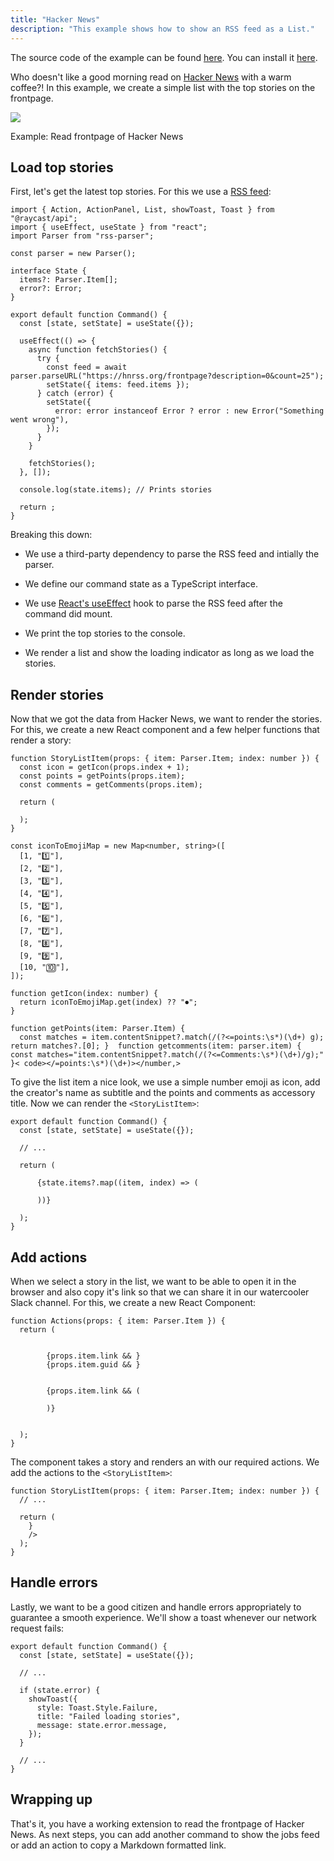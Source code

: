 ```yaml
---
title: "Hacker News"
description: "This example shows how to show an RSS feed as a List."
---
```


The source code of the example can be found [here](https://github.com/raycast/extensions/tree/main/extensions/hacker-news#readme). You can install it [here](https://www.raycast.com/thomas/hacker-news).

Who doesn't like a good morning read on [Hacker News](https://news.ycombinator.com) with a warm coffee?! In this example, we create a simple list with the top stories on the frontpage.

![](/images/examples/example-hacker-news.png)

Example: Read frontpage of Hacker News

## Load top stories

First, let's get the latest top stories. For this we use a [RSS feed](https://hnrss.org):

```
import { Action, ActionPanel, List, showToast, Toast } from "@raycast/api";
import { useEffect, useState } from "react";
import Parser from "rss-parser";

const parser = new Parser();

interface State {
  items?: Parser.Item[];
  error?: Error;
}

export default function Command() {
  const [state, setState] = useState({});

  useEffect(() => {
    async function fetchStories() {
      try {
        const feed = await parser.parseURL("https://hnrss.org/frontpage?description=0&count=25");
        setState({ items: feed.items });
      } catch (error) {
        setState({
          error: error instanceof Error ? error : new Error("Something went wrong"),
        });
      }
    }

    fetchStories();
  }, []);

  console.log(state.items); // Prints stories

  return ;
}
```

Breaking this down:

* We use a third-party dependency to parse the RSS feed and intially the parser.

* We define our command state as a TypeScript interface.

* We use [React's useEffect](https://reactjs.org/docs/hooks-effect.html) hook to parse the RSS feed after the command did mount.

* We print the top stories to the console.

* We render a list and show the loading indicator as long as we load the stories.

## Render stories

Now that we got the data from Hacker News, we want to render the stories. For this, we create a new React component and a few helper functions that render a story:

```
function StoryListItem(props: { item: Parser.Item; index: number }) {
  const icon = getIcon(props.index + 1);
  const points = getPoints(props.item);
  const comments = getComments(props.item);

  return (
    
  );
}

const iconToEmojiMap = new Map<number, string>([
  [1, "1️⃣"],
  [2, "2️⃣"],
  [3, "3️⃣"],
  [4, "4️⃣"],
  [5, "5️⃣"],
  [6, "6️⃣"],
  [7, "7️⃣"],
  [8, "8️⃣"],
  [9, "9️⃣"],
  [10, "🔟"],
]);

function getIcon(index: number) {
  return iconToEmojiMap.get(index) ?? "⏺";
}

function getPoints(item: Parser.Item) {
  const matches = item.contentSnippet?.match(/(?<=points:\s*)(\d+) g); return matches?.[0]; }  function getcomments(item: parser.item) { const matches="item.contentSnippet?.match(/(?<=Comments:\s*)(\d+)/g);" }< code></=points:\s*)(\d+)></number,>
```

To give the list item a nice look, we use a simple number emoji as icon, add the creator's name as subtitle and the points and comments as accessory title. Now we can render the `<StoryListItem>`:

```
export default function Command() {
  const [state, setState] = useState({});

  // ...

  return (
    
      {state.items?.map((item, index) => (
        
      ))}
    
  );
}
```

## Add actions

When we select a story in the list, we want to be able to open it in the browser and also copy it's link so that we can share it in our watercooler Slack channel. For this, we create a new React Component:

```
function Actions(props: { item: Parser.Item }) {
  return (
    
      
        {props.item.link && }
        {props.item.guid && }
      
      
        {props.item.link && (
          
        )}
      
    
  );
}
```

The component takes a story and renders an [<ActionPanel>](/api-reference/user-interface/action-panel) with our required actions. We add the actions to the `<StoryListItem>`:

```
function StoryListItem(props: { item: Parser.Item; index: number }) {
  // ...

  return (
    }
    />
  );
}
```

## Handle errors

Lastly, we want to be a good citizen and handle errors appropriately to guarantee a smooth experience. We'll show a toast whenever our network request fails:

```
export default function Command() {
  const [state, setState] = useState({});

  // ...

  if (state.error) {
    showToast({
      style: Toast.Style.Failure,
      title: "Failed loading stories",
      message: state.error.message,
    });
  }

  // ...
}
```

## Wrapping up

That's it, you have a working extension to read the frontpage of Hacker News. As next steps, you can add another command to show the jobs feed or add an action to copy a Markdown formatted link.